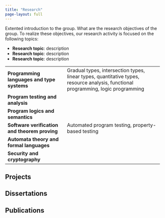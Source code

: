 ```yaml
---
title: "Research"
page-layout: full
---
```


Extented introduction to the group. What are the research objectives of the group. To realize these objectives, our research activity is focused on the following topics:

-   **Research topic**: description
-   **Research topic**: description
-   **Research topic**: description

|                                               |                                                                                                                                   |
|----------------------------|--------------------------------------------|
| **Programming languages and type systems**    | Gradual types, intersection types, linear types, quantitative types, resource analysis, functional programming, logic programming |
| **Program testing and analysis**              |                                                                                                                                   |
| **Program logics and semantics**              |                                                                                                                                   |
| **Software verification and theorem proving** | Automated program testing, property-based testing                                                                                 |
| **Automata theory and formal languages**      |                                                                                                                                   |
| **Security and cryptography**                 |                                                                                                                                   |

## Projects

## Dissertations

## Publications